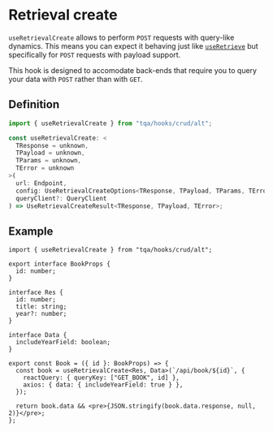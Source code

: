 # Retrieval create

`useRetrievalCreate` allows to perform `POST` requests with query-like dynamics.
This means you can expect it behaving just like [`useRetrieve`](/retrieve-status)
but specifically for `POST` requests with payload support.

This hook is designed to accomodate back-ends that require you to query your
data with `POST` rather than with `GET`.

## Definition

```ts filename="Import statement (TypeScript)"
import { useRetrievalCreate } from "tqa/hooks/crud/alt";
```

```ts filename="Signature (TypeScript)"
const useRetrievalCreate: <
  TResponse = unknown,
  TPayload = unknown,
  TParams = unknown,
  TError = unknown
>(
  url: Endpoint,
  config: UseRetrievalCreateOptions<TResponse, TPayload, TParams, TError>,
  queryClient?: QueryClient
) => UseRetrievalCreateResult<TResponse, TPayload, TError>;
```

## Example

```tsx filename="TypeScript (TSX)"
import { useRetrievalCreate } from "tqa/hooks/crud/alt";

export interface BookProps {
  id: number;
}

interface Res {
  id: number;
  title: string;
  year?: number;
}

interface Data {
  includeYearField: boolean;
}

export const Book = ({ id }: BookProps) => {
  const book = useRetrievalCreate<Res, Data>(`/api/book/${id}`, {
    reactQuery: { queryKey: ["GET_BOOK", id] },
    axios: { data: { includeYearField: true } },
  });

  return book.data && <pre>{JSON.stringify(book.data.response, null, 2)}</pre>;
};
```
